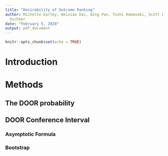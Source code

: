 ```yaml
---
title: "Desirability of Outcome Ranking"
author: Michelle Earley, Weixiao Dai, Qing Pan, Toshi Hamasaki, Scott Evans, Diane
  Uschner
date: "February 5, 2020"
output: pdf_document
---
```


```r
knitr::opts_chunk$set(echo = TRUE)
```

# Introduction

# Methods

## The DOOR probability

## DOOR Conference Interval

### Asymptotic Formula

### Bootstrap

## 

